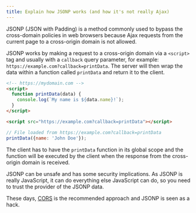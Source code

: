 ```yaml
---
title: Explain how JSONP works (and how it's not really Ajax)
---
```


JSONP (JSON with Padding) is a method commonly used to bypass the cross-domain policies in web browsers because Ajax requests from the current page to a cross-origin domain is not allowed.

JSONP works by making a request to a cross-origin domain via a `<script>` tag and usually with a `callback` query parameter, for example: `https://example.com?callback=printData`. The server will then wrap the data within a function called `printData` and return it to the client.

```html
<!-- https://mydomain.com -->
<script>
  function printData(data) {
    console.log(`My name is ${data.name}!`);
  }
</script>

<script src="https://example.com?callback=printData"></script>
```

```js
// File loaded from https://example.com?callback=printData
printData({name: 'John Doe'});
```

The client has to have the `printData` function in its global scope and the function will be executed by the client when the response from the cross-origin domain is received.

JSONP can be unsafe and has some security implications. As JSONP is really JavaScript, it can do everything else JavaScript can do, so you need to trust the provider of the JSONP data.

These days, [CORS](http://en.wikipedia.org/wiki/Cross-origin_resource_sharing) is the recommended approach and JSONP is seen as a hack.
